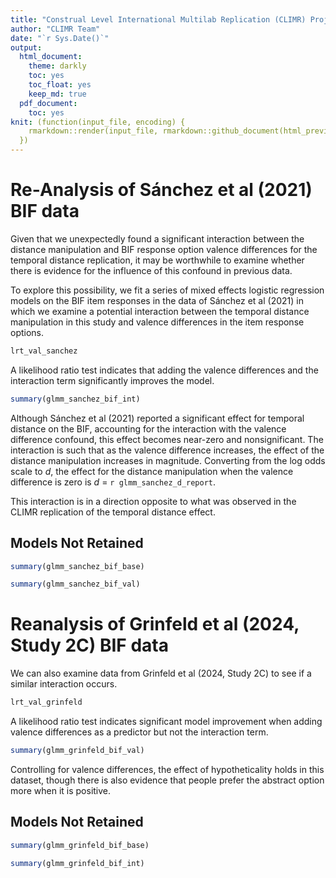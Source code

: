 ```yaml
---
title: "Construal Level International Multilab Replication (CLIMR) Project: Analysis of BIF Response Option Valence Differences in Past Data -- Sánchez et al (2021)"
author: "CLIMR Team"
date: "`r Sys.Date()`"
output:
  html_document:
    theme: darkly
    toc: yes
    toc_float: yes
    keep_md: true
  pdf_document:
    toc: yes
knit: (function(input_file, encoding) {
    rmarkdown::render(input_file, rmarkdown::github_document(html_preview = FALSE), encoding = encoding, output_dir = "./reports/")
  })
---
```


# Re-Analysis of Sánchez et al (2021) BIF data

Given that we unexpectedly found a significant interaction between the distance
manipulation and BIF response option valence differences for the temporal
distance replication, it may be worthwhile to examine whether there is evidence
for the influence of this confound in previous data.

To explore this possibility, we fit a series of mixed effects logistic
regression models on the BIF item responses in the data of Sánchez et al (2021)
in which we examine a potential interaction between the temporal distance
manipulation in this study and valence differences in the item response options.

```r
lrt_val_sanchez
```

A likelihood ratio test indicates that adding the valence differences and the
interaction term significantly improves the model.

```r
summary(glmm_sanchez_bif_int)
```

Although Sánchez et al (2021) reported a significant effect for temporal
distance on the BIF, accounting for the interaction with the valence difference
confound, this effect becomes near-zero and nonsignificant. The interaction is
such that as the valence difference increases, the effect of the distance
manipulation increases in magnitude. Converting from the log odds scale to _d_,
the effect for the distance manipulation when the valence difference is zero is
_d_ = `r glmm_sanchez_d_report`.

This interaction is in a direction opposite to what was observed in the CLIMR
replication of the temporal distance effect.

## Models Not Retained

```r
summary(glmm_sanchez_bif_base)
```

```r
summary(glmm_sanchez_bif_val)
```

# Reanalysis of Grinfeld et al (2024, Study 2C) BIF data

We can also examine data from Grinfeld et al (2024, Study 2C) to see if a
similar interaction occurs.

```r
lrt_val_grinfeld
```

A likelihood ratio test indicates significant model improvement when adding
valence differences as a predictor but not the interaction term.

```r
summary(glmm_grinfeld_bif_val)
```

Controlling for valence differences, the effect of hypotheticality holds in this
dataset, though there is also evidence that people prefer the abstract option
more when it is positive.

## Models Not Retained

```r
summary(glmm_grinfeld_bif_base)
```

```r
summary(glmm_grinfeld_bif_int)
```

